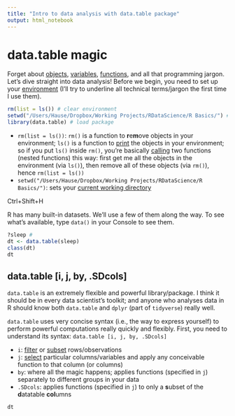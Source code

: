 ```yaml
---
title: "Intro to data analysis with data.table package"
output: html_notebook
---
```


# data.table magic

Forget about <u>objects</u>, <u>variables</u>, <u>functions</u>, and all that programming jargon. Let's dive straight into data analysis! Before we begin, you need to set up your <u>environment</u> (I'll try to underline all technical terms/jargon the first time I use them). 

```r
rm(list = ls()) # clear environment
setwd("/Users/Hause/Dropbox/Working Projects/RDataScience/R Basics/") # set working directory
library(data.table) # load package
```

* `rm(list = ls())`: `rm()` is a function to **r**e**m**ove objects in your environment; `ls()` is a function to <u>print</u> the objects in your environment; so if you put `ls()` inside `rm()`, you're basically <u>calling</u> two functions (nested functions) this way: first get me all the objects in the environment (via `ls()`), then remove all of these objects (via `rm()`), hence `rm(list = ls())`
* `setwd("/Users/Hause/Dropbox/Working Projects/RDataScience/R Basics/")`: sets your <u>current working directory</u>

Ctrl+Shift+H



R has many built-in datasets. We'll use a few of them along the way. To see what's available, type `data()` in your Console to see them. 

```r
?sleep # 
dt <- data.table(sleep) 
class(dt)
dt
```

## data.table [i, j, by, .SDcols] 

`data.table` is an extremely flexible and powerful library/package. I think it should be in every data scientist's toolkit; and anyone who analyses data in R should know both `data.table` and `dplyr` (part of `tidyverse`) really well.

`data.table` uses very concise syntax (i.e., the way to express yourself) to perform powerful computations really quickly and flexibly. First, you need to understand its syntax: `data.table [i, j, by, .SDcols]`

* `i`: <u>filter</u> or <u>subset</u> rows/observations
* `j`: <u>select</u> particular columns/variables and apply any conceivable function to that column (or columns) 
* `by`: where all the magic happens; applies functions (specified in `j`) separately to different groups in your data
* `.SDcols`: applies functions (specified in `j`) to only a **s**ubset of the **d**atatable **col**umns

```r
dt
```

